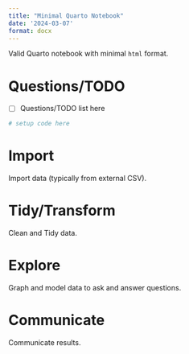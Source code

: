```yaml
---
title: "Minimal Quarto Notebook"
date: '2024-03-07'
format: docx
---
```


Valid Quarto notebook with minimal `html` format.

# Questions/TODO

- [ ] Questions/TODO list here

```r
# setup code here
```

# Import

Import data (typically from external CSV).

# Tidy/Transform

Clean and Tidy data.

# Explore

Graph and model data to ask and answer questions.

# Communicate

Communicate results.
